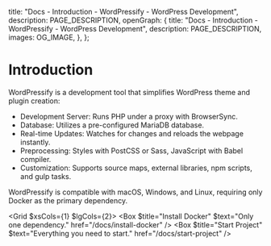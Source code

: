 
  title: "Docs - Introduction - WordPressify - WordPress Development",
  description: PAGE_DESCRIPTION,
  openGraph: {
    title: "Docs - Introduction - WordPressify - WordPress Development",
    description: PAGE_DESCRIPTION,
    images: OG_IMAGE,
  },
};

# Introduction

WordPressify is a development tool that simplifies WordPress theme and plugin creation:

- Development Server: Runs PHP under a proxy with BrowserSync.
- Database: Utilizes a pre-configured MariaDB database.
- Real-time Updates: Watches for changes and reloads the webpage instantly.
- Preprocessing: Styles with PostCSS or Sass, JavaScript with Babel compiler.
- Customization: Supports source maps, external libraries, npm scripts, and gulp tasks.

WordPressify is compatible with macOS, Windows, and Linux, requiring only Docker as the primary dependency.

<Grid $xsCols={1} $lgCols={2}>
  <Box $title="Install Docker" $text="Only one dependency." href="/docs/install-docker" />
  <Box $title="Start Project" $text="Everything you need to start." href="/docs/start-project" />
</Grid>

